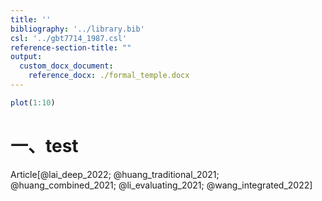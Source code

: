 ```yaml
---
title: ''
bibliography: '../library.bib'
csl: '../gbt7714_1987.csl'
reference-section-title: ""
output:
  custom_docx_document:
    reference_docx: ./formal_temple.docx
---
```


```r
plot(1:10)
```

# 一、test{-}

Article[@lai_deep_2022; @huang_traditional_2021; @huang_combined_2021; @li_evaluating_2021; @wang_integrated_2022]

